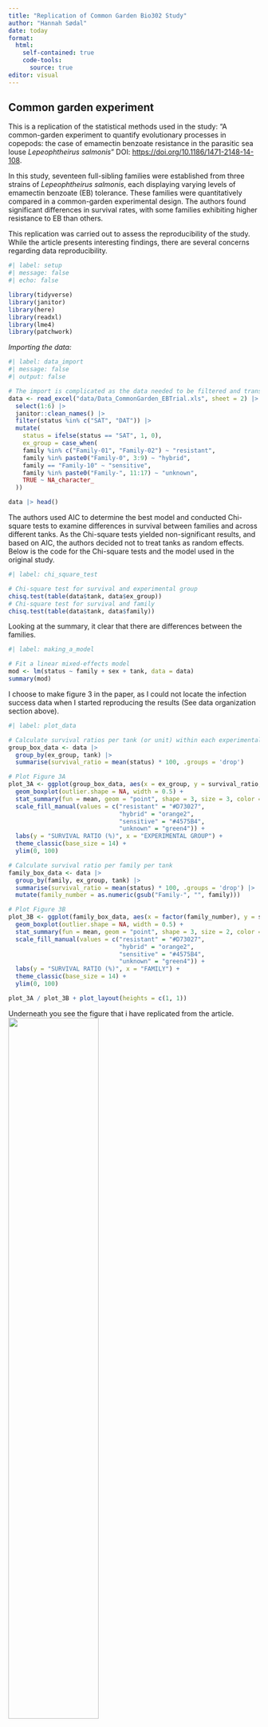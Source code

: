 ```yaml
---
title: "Replication of Common Garden Bio302 Study"
author: "Hannah Sødal"
date: today
format: 
  html:
    self-contained: true
    code-tools: 
      source: true
editor: visual
---
```


## Common garden experiment

This is a replication of the statistical methods used in the study: "A common-garden experiment to quantify evolutionary processes in copepods: the case of emamectin benzoate resistance in the parasitic sea louse *Lepeophtheirus salmonis*" DOI: <https://doi.org/10.1186/1471-2148-14-108>.

In this study, seventeen full-sibling families were established from three strains of *Lepeophtheirus salmonis*, each displaying varying levels of emamectin benzoate (EB) tolerance. These families were quantitatively compared in a common-garden experimental design. The authors found significant differences in survival rates, with some families exhibiting higher resistance to EB than others.

This replication was carried out to assess the reproducibility of the study. While the article presents interesting findings, there are several concerns regarding data reproducibility.

```r
#| label: setup
#| message: false
#| echo: false

library(tidyverse)
library(janitor)
library(here)
library(readxl)
library(lme4)
library(patchwork)

```

*Importing the data:*

```r
#| label: data_import
#| message: false
#| output: false

# The import is complicated as the data needed to be filtered and transformed to fit the analysis
data <- read_excel("data/Data_CommonGarden_EBTrial.xls", sheet = 2) |> 
  select(1:6) |> 
  janitor::clean_names() |> 
  filter(status %in% c("SAT", "DAT")) |> 
  mutate(
    status = ifelse(status == "SAT", 1, 0),
    ex_group = case_when(
    family %in% c("Family-01", "Family-02") ~ "resistant",
    family %in% paste0("Family-0", 3:9) ~ "hybrid",
    family == "Family-10" ~ "sensitive",
    family %in% paste0("Family-", 11:17) ~ "unknown",
    TRUE ~ NA_character_  
  ))

data |> head()

```

The authors used AIC to determine the best model and conducted Chi-square tests to examine differences in survival between families and across different tanks. As the Chi-square tests yielded non-significant results, and based on AIC, the authors decided not to treat tanks as random effects. Below is the code for the Chi-square tests and the model used in the original study.

```r
#| label: chi_square_test

# Chi-square test for survival and experimental group
chisq.test(table(data$tank, data$ex_group))
# Chi-square test for survival and family
chisq.test(table(data$tank, data$family))
```

Looking at the summary, it clear that there are differences between the families.

```r
#| label: making_a_model

# Fit a linear mixed-effects model
mod <- lm(status ~ family + sex + tank, data = data)
summary(mod)
```

I choose to make figure 3 in the paper, as I could not locate the infection success data when I started reproducing the results (See data organization section above).

```r
#| label: plot_data

# Calculate survival ratios per tank (or unit) within each experimental group
group_box_data <- data |> 
  group_by(ex_group, tank) |> 
  summarise(survival_ratio = mean(status) * 100, .groups = 'drop')

# Plot Figure 3A
plot_3A <- ggplot(group_box_data, aes(x = ex_group, y = survival_ratio, fill = ex_group)) +
  geom_boxplot(outlier.shape = NA, width = 0.5) +
  stat_summary(fun = mean, geom = "point", shape = 3, size = 3, color = "black") + 
  scale_fill_manual(values = c("resistant" = "#D73027", 
                               "hybrid" = "orange2", 
                               "sensitive" = "#4575B4", 
                               "unknown" = "green4")) +
  labs(y = "SURVIVAL RATIO (%)", x = "EXPERIMENTAL GROUP") +
  theme_classic(base_size = 14) +
  ylim(0, 100)

# Calculate survival ratio per family per tank
family_box_data <- data |> 
  group_by(family, ex_group, tank) |> 
  summarise(survival_ratio = mean(status) * 100, .groups = 'drop') |> 
  mutate(family_number = as.numeric(gsub("Family-", "", family)))

# Plot Figure 3B
plot_3B <- ggplot(family_box_data, aes(x = factor(family_number), y = survival_ratio, fill = ex_group)) +
  geom_boxplot(outlier.shape = NA, width = 0.5) +
  stat_summary(fun = mean, geom = "point", shape = 3, size = 2, color = "black") + 
  scale_fill_manual(values = c("resistant" = "#D73027", 
                               "hybrid" = "orange2", 
                               "sensitive" = "#4575B4", 
                               "unknown" = "green4")) +
  labs(y = "SURVIVAL RATIO (%)", x = "FAMILY") +
  theme_classic(base_size = 14) +
  ylim(0, 100)

plot_3A / plot_3B + plot_layout(heights = c(1, 1)) 


```

Underneath you see the figure that i have replicated from the article. ![](data/BildeCommon.webp){width="60%"}

